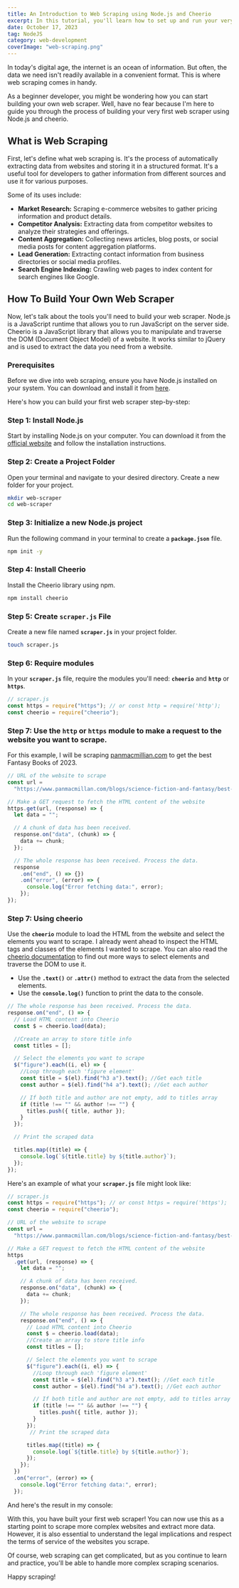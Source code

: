 ```yaml
---
title: An Introduction to Web Scraping using Node.js and Cheerio
excerpt: In this tutorial, you'll learn how to set up and run your very own web scraper.
date: October 17, 2023
tag: NodeJS
category: web-development
coverImage: "web-scraping.png"
---
```


In today's digital age, the internet is an ocean of information. But often, the data we need isn't readily available in a convenient format. This is where web scraping comes in handy.

As a beginner developer, you might be wondering how you can start building your own web scraper. Well, have no fear because I'm here to guide you through the process of building your very first web scraper using Node.js and cheerio.

## What is Web Scraping

First, let's define what web scraping is. It's the process of automatically extracting data from websites and storing it in a structured format. It's a useful tool for developers to gather information from different sources and use it for various purposes.

Some of its uses include:

- **Market Research:** Scraping e-commerce websites to gather pricing information and product details.
- **Competitor Analysis:** Extracting data from competitor websites to analyze their strategies and offerings.
- **Content Aggregation:** Collecting news articles, blog posts, or social media posts for content aggregation platforms.
- **Lead Generation:** Extracting contact information from business directories or social media profiles.
- **Search Engine Indexing:** Crawling web pages to index content for search engines like Google.

## How To Build Your Own Web Scraper

Now, let's talk about the tools you'll need to build your web scraper. Node.js is a JavaScript runtime that allows you to run JavaScript on the server side. Cheerio is a JavaScript library that allows you to manipulate and traverse the DOM (Document Object Model) of a website. It works similar to jQuery and is used to extract the data you need from a website.

### Prerequisites

Before we dive into web scraping, ensure you have Node.js installed on your system. You can download and install it from [here](https://nodejs.org/).

Here's how you can build your first web scraper step-by-step:

### Step 1: Install Node.js

Start by installing Node.js on your computer. You can download it from the [official website](https://nodejs.org/) and follow the installation instructions.

### Step 2: **Create a Project Folder**

Open your terminal and navigate to your desired directory. Create a new folder for your project.

```bash
mkdir web-scraper
cd web-scraper
```

### Step 3: Initialize a new Node.js project

Run the following command in your terminal to create a **`package.json`** file.

```bash
npm init -y
```

### Step 4: Install Cheerio

Install the Cheerio library using npm.

```bash
npm install cheerio
```

### **Step 5: Create `scraper.js` File**

Create a new file named **`scraper.js`** in your project folder.

```bash
touch scraper.js
```

### Step 6: Require modules

In your **`scraper.js`** file, require the modules you'll need: **`cheerio`** and **`http`** or **`https`**.

```javascript
// scraper.js
const https = require("https"); // or const http = require('http');
const cheerio = require("cheerio");
```

### Step 7: Use the **`http`** or **`https`** module to make a request to the website you want to scrape.

For this example, I will be scraping [panmacmillian.com](http://panmacmillian.com) to get the best Fantasy Books of 2023.

```javascript
// URL of the website to scrape
const url =
  "https://www.panmacmillan.com/blogs/science-fiction-and-fantasy/best-new-fantasy-books";

// Make a GET request to fetch the HTML content of the website
https.get(url, (response) => {
  let data = "";

  // A chunk of data has been received.
  response.on("data", (chunk) => {
    data += chunk;
  });

  // The whole response has been received. Process the data.
  response
    .on("end", () => {})
    .on("error", (error) => {
      console.log("Error fetching data:", error);
    });
});
```

### Step 7: Using cheerio

Use the **`cheerio`** module to load the HTML from the website and select the elements you want to scrape. I already went ahead to inspect the HTML tags and classes of the elements I wanted to scrape. You can also read the [cheerio documentation](https://cheerio.js.org/docs/intro) to find out more ways to select elements and traverse the DOM to use it.

- Use the **`.text()`** or **`.attr()`** method to extract the data from the selected elements.
- Use the **`console.log()`** function to print the data to the console.

```javascript
// The whole response has been received. Process the data.
response.on("end", () => {
  // Load HTML content into Cheerio
  const $ = cheerio.load(data);

  //Create an array to store title info
  const titles = [];

  // Select the elements you want to scrape
  $("figure").each((i, el) => {
    //Loop through each 'figure element'
    const title = $(el).find("h3 a").text(); //Get each title
    const author = $(el).find("h4 a").text(); //Get each author

    // If both title and author are not empty, add to titles array
    if (title !== "" && author !== "") {
      titles.push({ title, author });
    }
  });

  // Print the scraped data

  titles.map((title) => {
    console.log(`${title.title} by ${title.author}`);
  });
});
```

Here's an example of what your **`scraper.js`** file might look like:

```javascript
// scraper.js
const https = require("https"); // or const https = require('https');
const cheerio = require("cheerio");

// URL of the website to scrape
const url =
  "https://www.panmacmillan.com/blogs/science-fiction-and-fantasy/best-new-fantasy-books";

// Make a GET request to fetch the HTML content of the website
https
  .get(url, (response) => {
    let data = "";

    // A chunk of data has been received.
    response.on("data", (chunk) => {
      data += chunk;
    });

    // The whole response has been received. Process the data.
    response.on("end", () => {
      // Load HTML content into Cheerio
      const $ = cheerio.load(data);
      //Create an array to store title info
      const titles = [];

      // Select the elements you want to scrape
      $("figure").each((i, el) => {
        //Loop through each 'figure element'
        const title = $(el).find("h3 a").text(); //Get each title
        const author = $(el).find("h4 a").text(); //Get each author

        // If both title and author are not empty, add to titles array
        if (title !== "" && author !== "") {
          titles.push({ title, author });
        }
      });
       // Print the scraped data

      titles.map((title) => {
        console.log(`${title.title} by ${title.author}`);
      });
    });
  })
  .on("error", (error) => {
    console.log("Error fetching data:", error);
  });
```

And here's the result in my console:
<BlogImage src="/images/web-scraping-screenshot.png" alt="Screenshot of terminal" type="screenshot" />

With this, you have built your first web scraper! You can now use this as a starting point to scrape more complex websites and extract more data. However, it is also essential to understand the legal implications and respect the terms of service of the websites you scrape.

Of course, web scraping can get complicated, but as you continue to learn and practice, you'll be able to handle more complex scraping scenarios.

Happy scraping!
